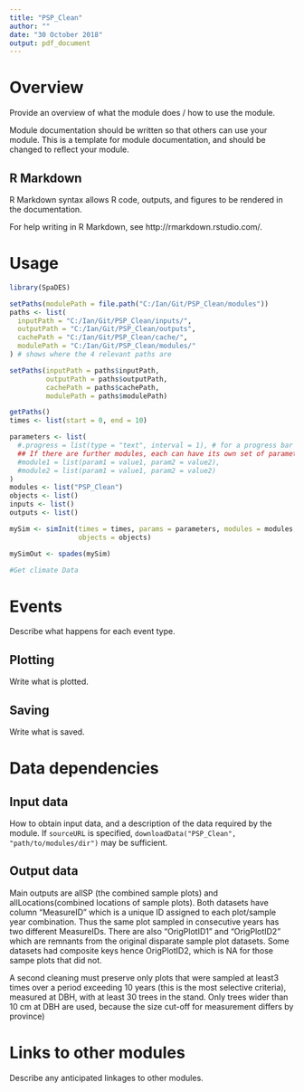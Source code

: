 ```yaml
---
title: "PSP_Clean"
author: ""
date: "30 October 2018"
output: pdf_document
---
```


# Overview

Provide an overview of what the module does / how to use the module.

Module documentation should be written so that others can use your module.
This is a template for module documentation, and should be changed to reflect your module.

## R Markdown

R Markdown syntax allows R code, outputs, and figures to be rendered in the documentation.

For help writing in R Markdown, see http://rmarkdown.rstudio.com/.

# Usage

```r
library(SpaDES)

setPaths(modulePath = file.path("C:/Ian/Git/PSP_Clean/modules"))
paths <- list(
  inputPath = "C:/Ian/Git/PSP_Clean/inputs/",
  outputPath = "C:/Ian/Git/PSP_Clean/outputs",
  cachePath = "C:/Ian/Git/PSP_Clean/cache/",
  modulePath = "C:/Ian/Git/PSP_Clean/modules/"
) # shows where the 4 relevant paths are

setPaths(inputPath = paths$inputPath,
         outputPath = paths$outputPath,
         cachePath = paths$cachePath,
         modulePath = paths$modulePath)

getPaths()
times <- list(start = 0, end = 10)

parameters <- list(
  #.progress = list(type = "text", interval = 1), # for a progress bar
  ## If there are further modules, each can have its own set of parameters:
  #module1 = list(param1 = value1, param2 = value2),
  #module2 = list(param1 = value1, param2 = value2)
)
modules <- list("PSP_Clean")
objects <- list()
inputs <- list()
outputs <- list()

mySim <- simInit(times = times, params = parameters, modules = modules,
                 objects = objects)

mySimOut <- spades(mySim)
```

```r
#Get climate Data
```

# Events

Describe what happens for each event type.

## Plotting

Write what is plotted.

## Saving

Write what is saved.

# Data dependencies

## Input data

How to obtain input data, and a description of the data required by the module.
If `sourceURL` is specified, `downloadData("PSP_Clean", "path/to/modules/dir")` may be sufficient.

## Output data

Main outputs are allSP (the combined sample plots) and allLocations(combined locations of sample plots). Both datasets have column "MeasureID" which is a unique ID assigned to each plot/sample year combination. Thus the same plot sampled in consecutive years has two different MeasureIDs. There are also "OrigPlotID1" and "OrigPlotID2" which are remnants from the original disparate sample plot datasets. Some datasets had composite keys hence OrigPlotID2, which is NA for those sampe plots that did not.

A second cleaning must preserve only plots that were sampled at least3 times over a period exceeding 10 years (this is the most selective criteria), measured at DBH, with at least 30 trees in the stand. Only trees wider than 10 cm at DBH are used, because the size cut-off for measurement differs by province) 

# Links to other modules

Describe any anticipated linkages to other modules.

